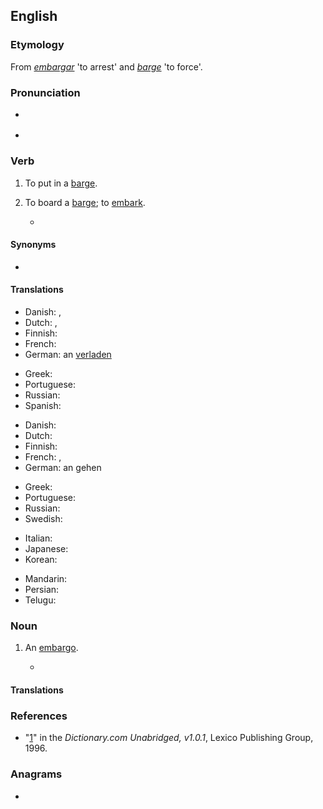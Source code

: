 ==English==

===Etymology===
From {{etyl|es|en}} ''[[embargar]]'' 'to arrest' and {{etyl|en|-}} ''[[barge]]'' 'to force'.

===Pronunciation===
* {{a|RP|US}} {{IPA|/əmˈbɑɹdʒ/|lang=en}}
* {{rhymes|ɑː(r)dʒ|lang=en}}

===Verb===
{{en-verb|embarg}}

# {{lb|en|transitive}} To put in a [[barge]].
# {{lb|en|intransitive}} To board a [[barge]]; to [[embark]].
#* {{quote-text|year=1843|author=Frederick William Fairholt|title=Lord Mayors' Pageants|page=152|passage=[...] where the Lord Mayor, aldermen, and their attendants take barge; also the Grocers Company do likewise '''embarge''', [...].}}

====Synonyms====
* {{l|en|impose}}

====Translations====
{{trans-top|to put in a barge}}
* Danish: {{t|da|læsse}}, {{t|da|indskibe}}
* Dutch: {{t+|nl|inladen}}, {{t-check|nl|aan boord|alt=aan boord brengen}} {{attention|nl|2=was "[[aan boord]] brengen" - assumed.}}
* Finnish: {{t|fi|[[lastata]] [[proomuun]]}}
* French: {{t+|fr|embarquer}}
* German: an {{t+|de|bord}} [[verladen]]
{{trans-mid}}
* Greek: {{t+|el|επιβιβάζω}}
* Portuguese: {{t+|pt|embarcar}}
* Russian: {{t|ru|грузи́ть на ба́ржу}}
* Spanish: {{t+|es|imponer}}
{{trans-bottom}}

{{trans-top|to board a barge}}
* Danish: {{t|da|gå ombord}}
* Dutch: {{t+|nl|inschepen}}
* Finnish: {{t|fi|[[nousta]] [[proomuun]]}}
* French: {{t+|fr|embarquer}}, {{t+|fr|monter}}
* German: an {{t+|de|bord}} gehen
{{trans-mid}}
* Greek: {{t+|el|επιβιβάζομαι}}
* Portuguese: {{t+|pt|embarcar}}
* Russian: {{t|ru|сади́ться на ба́ржу}}
* Swedish: {{t+|sv|embarkera}}
{{trans-bottom}}

{{checktrans-top}}
* Italian: {{t+check|it|imporre}}
* Japanese: {{t+check|ja|課す|tr=ka su|sc=Jpan}}
* Korean: {{t+check|ko|부과|sc=Kore}}
{{trans-mid}}
* Mandarin: {{t-check|cmn|加於|tr=jiā yú|sc=Hani}}
* Persian: {{t+check|fa|تحمیل|tr=Tahmil|sc=fa-Arab}}
* Telugu: {{t+check|te|విధించు|tr=vidhimchu|sc=Telu}}
{{trans-bottom}}

===Noun===
{{en-noun}}

# {{lb|en|rare}} An [[embargo]].
#* {{quote-text|year=1979|author=Westel Woodbury Willoughby|title=[http://books.google.com/books?id=7J2ua2xblxcC&pg=PA174&dq=embarge&ei=ekJcR-23II3GiQH-nviHBA&sig=tk4ooNpsLxGDMAKyY7MqEWI8Crw Japan's Case Examined]|page=174|passage=This '''embarge''' is termed a moral one because it imposes no legal restraints upon would-be exporters, for there are no statutes providing for this.}}

====Translations====
{{trans-see|embargo}}

===References===
* "[http://dictionary.reference.com/browse/embarge]" in the ''Dictionary.com Unabridged, v1.0.1'', Lexico Publishing Group, 1996.

===Anagrams===
* {{anagrams|en|a=abeegmr|gambeer}}